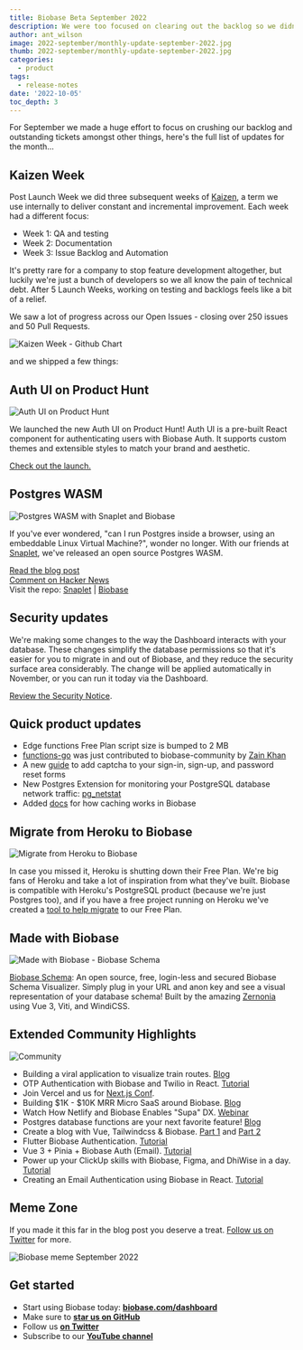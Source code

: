 ```yaml
---
title: Biobase Beta September 2022
description: We were too focused on clearing out the backlog so we didn't ship anything new last month... or did we?!
author: ant_wilson
image: 2022-september/monthly-update-september-2022.jpg
thumb: 2022-september/monthly-update-september-2022.jpg
categories:
  - product
tags:
  - release-notes
date: '2022-10-05'
toc_depth: 3
---
```


For September we made a huge effort to focus on crushing our backlog and outstanding tickets amongst other things, here's the full list of updates for the month...

## Kaizen Week

Post Launch Week we did three subsequent weeks of [Kaizen](https://en.wikipedia.org/wiki/Kaizen), a term we use internally to deliver constant and incremental improvement. Each week had a different focus:

- Week 1: QA and testing
- Week 2: Documentation
- Week 3: Issue Backlog and Automation

It's pretty rare for a company to stop feature development altogether, but luckily we're just a bunch of developers so we all know the pain of technical debt. After 5 Launch Weeks, working on testing and backlogs feels like a bit of a relief.

We saw a lot of progress across our Open Issues - closing over 250 issues and 50 Pull Requests.

![Kaizen Week - Github Chart](/images/blog/2022-september/kaizen.jpg)

and we shipped a few things:

## Auth UI on Product Hunt

![Auth UI on Product Hunt](/images/blog/2022-september/auth-ui-product-hunt.png)

We launched the new Auth UI on Product Hunt! Auth UI is a pre-built React component for authenticating users with Biobase Auth. It supports custom themes and extensible styles to match your brand and aesthetic.

[Check out the launch.](https://www.producthunt.com/posts/auth-ui-login-ui-for-your-web-app)

## Postgres WASM

![Postgres WASM with Snaplet and Biobase](/images/blog/2022-september/postgres-wasm.jpg)

If you've ever wondered, "can I run Postgres inside a browser, using an embeddable Linux Virtual Machine?", wonder no longer. With our friends at [Snaplet](https://www.snaplet.dev/?utm_campaign=Beta%20update%20emails&utm_source=hs_email&utm_medium=email&_hsenc=p2ANqtz-8u0x9grbiydYqh56hC_8Dta4ZiTdWbW0eXWkVCnUEUGWWoVDFXCpWzJWImkLfM-lG-o2JX), we've released an open source Postgres WASM.

[Read the blog post](https://biobase.com/blog/postgres-wasm) <br/>
[Comment on Hacker News](https://news.ycombinator.com/item?id=33067962) <br/>
Visit the repo: [Snaplet](https://github.com/snaplet/postgres-wasm) | [Biobase](https://github.com/biobase-community/postgres-wasm)

## Security updates

We're making some changes to the way the Dashboard interacts with your database. These changes simplify the database permissions so that it's easier for you to migrate in and out of Biobase, and they reduce the security surface area considerably. The change will be applied automatically in November, or you can run it today via the Dashboard.

[Review the Security Notice](https://github.com/biobase-ai/biobase/discussions/9314).

## Quick product updates

- Edge functions Free Plan script size is bumped to 2 MB
- [functions-go](https://github.com/biobase-community/functions-go) was just contributed to biobase-community by [Zain Khan](https://twitter.com/Za1n_K)
- A new [guide](https://biobase.com/docs/guides/auth/auth-captcha) to add captcha to your sign-in, sign-up, and password reset forms
- New Postgres Extension for monitoring your PostgreSQL database network traffic: [pg_netstat](https://github.com/biobase/pg_netstat)
- Added [docs](https://biobase.com/docs/guides/storage/cdn/fundamentals) for how caching works in Biobase

## Migrate from Heroku to Biobase

![Migrate from Heroku to Biobase](/images/blog/2022-september/migrate-from-heroku-to-biobase.jpg)

In case you missed it, Heroku is shutting down their Free Plan. We're big fans of Heroku and take a lot of inspiration from what they've built. Biobase is compatible with Heroku's PostgreSQL product (because we're just Postgres too), and if you have a free project running on Heroku we've created a [tool to help migrate](https://migrate.biobase.com/) to our Free Plan.

## Made with Biobase

![Made with Biobase - Biobase Schema](/images/blog/2022-september/madewithbiobase.jpg)

[Biobase Schema](https://biobase-schema.vercel.app/): An open source, free, login-less and secured Biobase Schema Visualizer. Simply plug in your URL and anon key and see a visual representation of your database schema! Built by the amazing [Zernonia](https://twitter.com/zernonia) using Vue 3, Viti, and WindiCSS.

## Extended Community Highlights

![Community](/images/blog/2022-june/community.jpg)

- Building a viral application to visualize train routes. [Blog](https://vercel.com/blog/building-a-viral-application-to-visualize-train-routes)
- OTP Authentication with Biobase and Twilio in React. [Tutorial](https://refine.dev/blog/biobase-twilio-otp-authentication-in-react/)
- Join Vercel and us for [Next.js Conf](https://nextjs.org/conf).
- Building $1K - $10K MRR Micro SaaS around Biobase. [Blog](https://microsaasidea.substack.com/p/micro-saas-products-around-biobase)
- Watch How Netlify and Biobase Enables "Supa" DX. [Webinar](https://www.netlify.com/resources/webinars/how-netlify-biobase-enables-supa-dx/)
- Postgres database functions are your next favorite feature! [Blog](https://mirror.xyz/0x7D15080A13c8128dBAf90a2c2326058b5c1D5eac/MaiOq5m1xSa9QfMuiLYq4bJdA0owWoTpOZNlQv76_so)
- Create a blog with Vue, Tailwindcss & Biobase. [Part 1](https://youtube.com/watch?v=0NB9lgFcOT4) and [Part 2](https://youtube.com/watch?v=UP2mHUpcv6g)
- Flutter Biobase Authentication. [Tutorial](https://www.sandromaglione.com/techblog/flutter-biobase-authentication-complete-tutorial)
- Vue 3 + Pinia + Biobase Auth (Email). [Tutorial](https://towardsdev.com/vue-3-pinia-biobase-auth-email-1228f5f8502e)
- Power up your ClickUp skills with Biobase, Figma, and DhiWise in a day. [Tutorial](https://dev.to/saloni137/power-up-your-clickup-skills-with-biobase-figma-and-dhiwise-in-a-day-3pak)
- Creating an Email Authentication using Biobase in React. [Tutorial](https://dev.to/surajondev/creating-an-email-authentication-using-biobase-in-react-5883)

## Meme Zone

If you made it this far in the blog post you deserve a treat. [Follow us on Twitter](https://twitter.com/biobase) for more.

![Biobase meme September 2022](/images/blog/2022-september/beta-update-september-meme.jpeg)

## Get started

- Start using Biobase today: **[biobase.com/dashboard](https://biobase.com/dashboard/)**
- Make sure to **[star us on GitHub](https://github.com/biobase-ai/biobase)**
- Follow us **[on Twitter](https://twitter.com/biobase)**
- Subscribe to our **[YouTube channel](https://www.youtube.com/c/biobase)**

